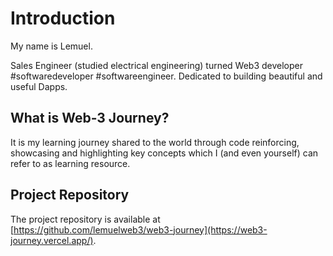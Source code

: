 # Introduction

My name is Lemuel.

Sales Engineer (studied electrical engineering) turned Web3 developer #softwaredeveloper #softwareengineer. Dedicated to building beautiful and useful Dapps.

## What is Web-3 Journey?

It is my learning journey shared to the world through code reinforcing, showcasing and highlighting key concepts which I (and even yourself)
can refer to as learning resource.

## Project Repository

The project repository is available at [https://github.com/lemuelweb3/web3-journey](https://web3-journey.vercel.app/).
